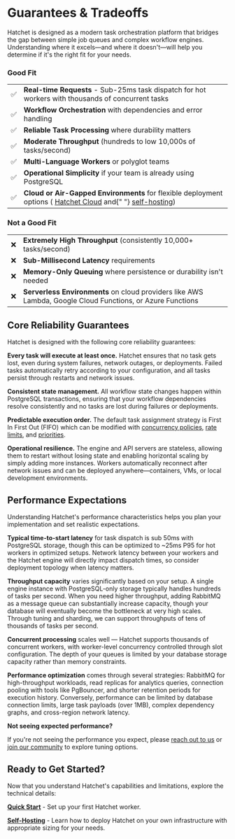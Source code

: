 
# Guarantees & Tradeoffs

Hatchet is designed as a modern task orchestration platform that bridges the gap between simple job queues and complex workflow engines. Understanding where it excels—and where it doesn't—will help you determine if it's the right fit for your needs.

### Good Fit

<table>
  <tbody>
    <tr>
      <td>✅</td>
      <td>
        <strong>Real-time Requests</strong> - Sub-25ms task dispatch for hot
        workers with thousands of concurrent tasks
      </td>
    </tr>
    <tr>
      <td>✅</td>
      <td>
        <strong>Workflow Orchestration</strong> with dependencies and error
        handling
      </td>
    </tr>
    <tr>
      <td>✅</td>
      <td>
        <strong>Reliable Task Processing</strong> where durability matters
      </td>
    </tr>
    <tr>
      <td>✅</td>
      <td>
        <strong>Moderate Throughput</strong> (hundreds to low 10,000s of
        tasks/second)
      </td>
    </tr>
    <tr>
      <td>✅</td>
      <td>
        <strong>Multi-Language Workers</strong> or polyglot teams
      </td>
    </tr>
    <tr>
      <td>✅</td>
      <td>
        <strong>Operational Simplicity</strong> if your team is already using
        PostgreSQL
      </td>
    </tr>
    <tr>
      <td>✅</td>
      <td>
        <strong>Cloud or Air-Gapped Environments</strong> for flexible
        deployment options (
        <a href="https://cloud.onhatchet.run">Hatchet Cloud</a> and{" "}
        <a href="../self-hosting">self-hosting</a>)
      </td>
    </tr>
  </tbody>
</table>

### Not a Good Fit

<table>
  <tbody>
    <tr>
      <td>❌</td>
      <td>
        <strong>Extremely High Throughput</strong> (consistently 10,000+
        tasks/second)
      </td>
    </tr>
    <tr>
      <td>❌</td>
      <td>
        <strong>Sub-Millisecond Latency</strong> requirements
      </td>
    </tr>
    <tr>
      <td>❌</td>
      <td>
        <strong>Memory-Only Queuing</strong> where persistence or durability
        isn't needed
      </td>
    </tr>
    <tr>
      <td>❌</td>
      <td>
        <strong>Serverless Environments</strong> on cloud providers like AWS
        Lambda, Google Cloud Functions, or Azure Functions
      </td>
    </tr>
  </tbody>
</table>

## Core Reliability Guarantees

Hatchet is designed with the following core reliability guarantees:

**Every task will execute at least once.** Hatchet ensures that no task gets lost, even during system failures, network outages, or deployments. Failed tasks automatically retry according to your configuration, and all tasks persist through restarts and network issues.

**Consistent state management.** All workflow state changes happen within PostgreSQL transactions, ensuring that your workflow dependencies resolve consistently and no tasks are lost during failures or deployments.

**Predictable execution order.** The default task assignment strategy is First In First Out (FIFO) which can be modified with [concurrency policies](./concurrency.mdx), [rate limits](./rate-limits.mdx), and [priorities](./priority.mdx).

**Operational resilience.** The engine and API servers are stateless, allowing them to restart without losing state and enabling horizontal scaling by simply adding more instances. Workers automatically reconnect after network issues and can be deployed anywhere—containers, VMs, or local development environments.

## Performance Expectations

Understanding Hatchet's performance characteristics helps you plan your implementation and set realistic expectations.

**Typical time-to-start latency** for task dispatch is sub 50ms with PostgreSQL storage, though this can be optimized to ~25ms P95 for hot workers in optimized setups. Network latency between your workers and the Hatchet engine will directly impact dispatch times, so consider deployment topology when latency matters.

**Throughput capacity** varies significantly based on your setup. A single engine instance with PostgreSQL-only storage typically handles hundreds of tasks per second. When you need higher throughput, adding RabbitMQ as a message queue can substantially increase capacity, though your database will eventually become the bottleneck at very high scales. Through tuning and sharding, we can support throughputs of tens of thousands of tasks per second.

**Concurrent processing** scales well — Hatchet supports thousands of concurrent workers, with worker-level concurrency controlled through slot configuration. The depth of your queues is limited by your database storage capacity rather than memory constraints.

**Performance optimization** comes through several strategies: RabbitMQ for high-throughput workloads, read replicas for analytics queries, connection pooling with tools like PgBouncer, and shorter retention periods for execution history. Conversely, performance can be limited by database connection limits, large task payloads (over 1MB), complex dependency graphs, and cross-region network latency.

<Callout type="warning">

**Not seeing expected performance?**

If you're not seeing the performance you expect, please [reach out to us](https://hatchet.run/office-hours) or [join our community](https://hatchet.run/discord) to explore tuning options.

</Callout>

## Ready to Get Started?

Now that you understand Hatchet's capabilities and limitations, explore the technical details:

**[Quick Start](../setup.mdx)** - Set up your first Hatchet worker.

**[Self-Hosting](../self-hosting)** - Learn how to deploy Hatchet on your own infrastructure with appropriate sizing for your needs.

